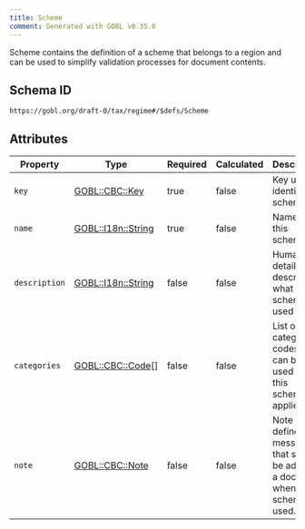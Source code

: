 ```yaml
---
title: Scheme
comment: Generated with GOBL v0.35.0
---
```


Scheme contains the definition of a scheme that belongs to a region and can be used to simplify validation processes for document contents.

## Schema ID

`https://gobl.org/draft-0/tax/regime#/$defs/Scheme`

## Attributes

| Property      | Type                                       | Required | Calculated | Description                                                                         |
|---------------|--------------------------------------------|----------|------------|-------------------------------------------------------------------------------------|
| `key`         | [GOBL::CBC::Key](/draft-0/cbc/key)         | true     | false      | Key used to identify this scheme                                                    |
| `name`        | [GOBL::I18n::String](/draft-0/i18n/string) | true     | false      | Name of this scheme.                                                                |
| `description` | [GOBL::I18n::String](/draft-0/i18n/string) | false    | false      | Human details describing what this scheme is used for.                              |
| `categories`  | [GOBL::CBC::Code](/draft-0/cbc/code)[]     | false    | false      | List of tax category codes that can be used when this scheme is applied.            |
| `note`        | [GOBL::CBC::Note](/draft-0/cbc/note)       | false    | false      | Note defines a message that should be added to a document when this scheme is used. |

